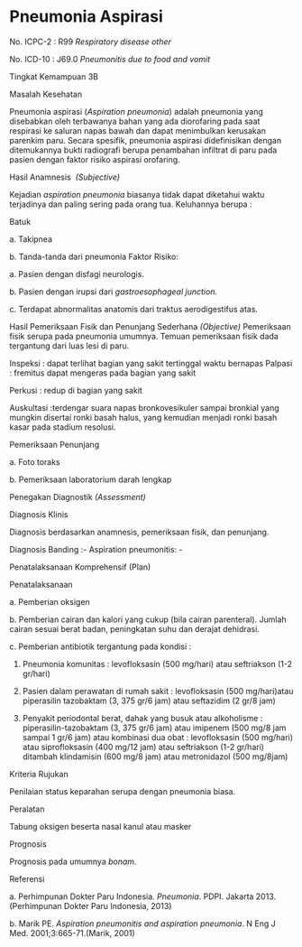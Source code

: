 # Pneumonia Aspirasi

No. ICPC-2 : R99 _Respiratory disease other_

No. ICD-10 : J69.0 _Pneumonitis due to food and vomit_

Tingkat Kemampuan 3B

Masalah Kesehatan

Pneumonia aspirasi (_Aspiration pneumonia_) adalah pneumonia yang disebabkan oleh terbawanya bahan yang ada diorofaring pada saat respirasi ke saluran napas bawah dan dapat menimbulkan kerusakan parenkim paru. Secara spesifik, pneumonia aspirasi didefinisikan dengan ditemukannya bukti radiografi berupa penambahan infiltrat di paru pada pasien dengan faktor risiko aspirasi orofaring.

Hasil Anamnesis  _(Subjective)_

Kejadian _aspiration pneumonia_ biasanya tidak dapat diketahui waktu terjadinya dan paling sering pada orang tua. Keluhannya berupa :

Batuk

a. Takipnea

b. Tanda-tanda dari pneumonia Faktor Risiko:

a. Pasien dengan disfagi neurologis.

b. Pasien dengan irupsi dari _gastroesophageal junction._

c. Terdapat abnormalitas anatomis dari traktus aerodigestifus atas.

Hasil Pemeriksaan Fisik dan Penunjang Sederhana _(Objective)_ Pemeriksaan fisik serupa pada pneumonia umumnya. Temuan pemeriksaan fisik dada tergantung dari luas lesi di paru.

Inspeksi : dapat terlihat bagian yang sakit tertinggal waktu bernapas Palpasi : fremitus dapat mengeras pada bagian yang sakit

 

Perkusi : redup di bagian yang sakit

Auskultasi :terdengar suara napas bronkovesikuler sampai bronkial yang mungkin disertai ronki basah halus, yang kemudian menjadi ronki basah kasar pada stadium resolusi.

Pemeriksaan Penunjang

a. Foto toraks

b. Pemeriksaan laboratorium darah lengkap

Penegakan Diagnostik _(Assessment)_

Diagnosis Klinis

Diagnosis berdasarkan anamnesis, pemeriksaan fisik, dan penunjang.

Diagnosis Banding :- Aspiration pneumonitis: -

Penatalaksanaan Komprehensif (Plan)

Penatalaksanaan

a. Pemberian oksigen

b. Pemberian cairan dan kalori yang cukup (bila cairan parenteral). Jumlah cairan sesuai berat badan, peningkatan suhu dan derajat dehidrasi.

c. Pemberian antibiotik tergantung pada kondisi :

1) Pneumonia komunitas : levofloksasin (500 mg/hari) atau seftriakson (1-2 gr/hari)

2) Pasien dalam perawatan di rumah sakit : levofloksasin (500 mg/hari)atau piperasilin tazobaktam (3, 375 gr/6 jam) atau seftazidim (2 gr/8 jam)

3) Penyakit periodontal berat, dahak yang busuk atau alkoholisme : piperasilin-tazobaktam (3, 375 gr/6 jam) atau imipenem (500 mg/8 jam sampai 1 gr/6 jam) atau kombinasi dua obat : levofloksasin (500 mg/hari) atau siprofloksasin (400 mg/12 jam) atau seftriakson (1-2 gr/hari) ditambah klindamisin (600 mg/8 jam) atau metronidazol (500 mg/8jam)

 

Kriteria Rujukan

Penilaian status keparahan serupa dengan pneumonia biasa.

Peralatan

Tabung oksigen beserta nasal kanul atau masker

Prognosis

Prognosis pada umumnya _bonam_.

Referensi

a. Perhimpunan Dokter Paru Indonesia. _Pneumonia_. PDPI. Jakarta 2013.(Perhimpunan Dokter Paru Indonesia, 2013)

b. Marik PE. _Aspiration pneumonitis and aspiration pneumonia_. N Eng J Med. 2001;3:665-71.(Marik, 2001)
